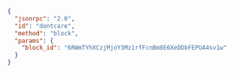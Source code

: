 ```json
{
  "jsonrpc": "2.0",
  "id": "dontcare",
  "method": "block",
  "params": {
    "block_id": "6RWmTYhXCzjMjoY3Mz1rfFcnBm8E6XeDDbFEPUA4sv1w"
  }
}
```
